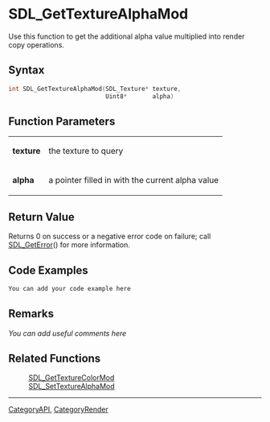 
= SDL_GetTextureAlphaMod =
Use this function to get the additional alpha value multiplied into render copy operations.


== Syntax ==
<syntaxhighlight lang='c++'>
int SDL_GetTextureAlphaMod(SDL_Texture* texture,
                           Uint8*       alpha)
</syntaxhighlight>

== Function Parameters ==
{|
|'''texture'''
|the texture to query
|-
|'''alpha'''
|a pointer filled in with the current alpha value
|}

== Return Value ==
Returns 0 on success or a negative error code on failure; call [[SDL_GetError]]() for more information.

== Code Examples ==
<syntaxhighlight lang='c++'>
You can add your code example here
</syntaxhighlight>

== Remarks ==
''You can add useful comments here''

== Related Functions ==
:[[SDL_GetTextureColorMod]]
:[[SDL_SetTextureAlphaMod]]

----
[[CategoryAPI]], [[CategoryRender]]
